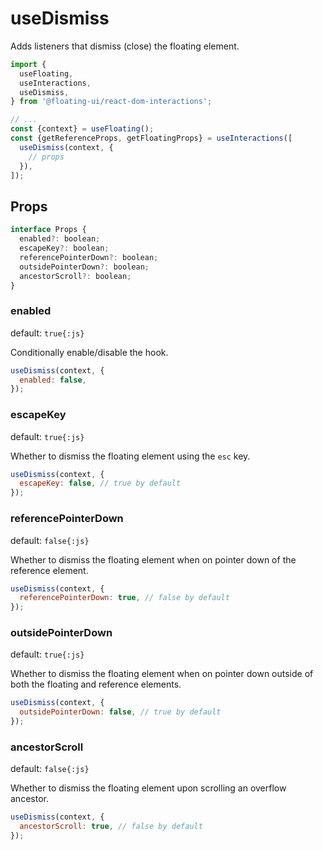 # useDismiss

Adds listeners that dismiss (close) the floating element.

```js /useDismiss/
import {
  useFloating,
  useInteractions,
  useDismiss,
} from '@floating-ui/react-dom-interactions';

// ...
const {context} = useFloating();
const {getReferenceProps, getFloatingProps} = useInteractions([
  useDismiss(context, {
    // props
  }),
]);
```

## Props

```js
interface Props {
  enabled?: boolean;
  escapeKey?: boolean;
  referencePointerDown?: boolean;
  outsidePointerDown?: boolean;
  ancestorScroll?: boolean;
}
```

### enabled

default: `true{:js}`

Conditionally enable/disable the hook.

```js
useDismiss(context, {
  enabled: false,
});
```

### escapeKey

default: `true{:js}`

Whether to dismiss the floating element using the `esc` key.

```js
useDismiss(context, {
  escapeKey: false, // true by default
});
```

### referencePointerDown

default: `false{:js}`

Whether to dismiss the floating element when on pointer down of
the reference element.

```js
useDismiss(context, {
  referencePointerDown: true, // false by default
});
```

### outsidePointerDown

default: `true{:js}`

Whether to dismiss the floating element when on pointer down
outside of both the floating and reference elements.

```js
useDismiss(context, {
  outsidePointerDown: false, // true by default
});
```

### ancestorScroll

default: `false{:js}`

Whether to dismiss the floating element upon scrolling an
overflow ancestor.

```js
useDismiss(context, {
  ancestorScroll: true, // false by default
});
```
